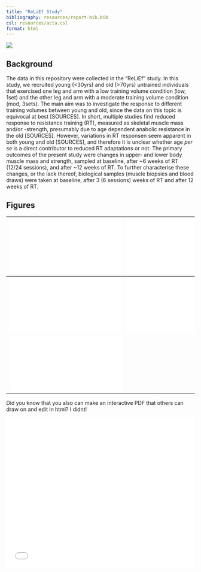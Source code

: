 ```yaml
---
title: "ReLiEf Study"
bibliography: resources/report-bib.bib
csl: resources/acta.csl
format: html
---
```

![](https://media2.giphy.com/media/v1.Y2lkPTc5MGI3NjExNzRzaWFxc3h6dGtwb2IxaWZ1dzN4cjZhMTVieGNsNGVrdWNqMGZ0aiZlcD12MV9pbnRlcm5hbF9naWZfYnlfaWQmY3Q9Zw/e9hRgPKipZqgy8sYFP/giphy.gif)


## **Background**

The data in this repository were collected in the "ReLiEf" study. In this study, we recruited young (<30yrs) and old (>70yrs) untrained individuals that exercised one leg and arm with a low training volume condition (low, 1set) and the other leg and arm with a moderate training volume condition (mod, 3sets). The main aim was to investigate the response to different training volumes between young and old, since the data on this topic is equivocal at best [SOURCES]. In short, multiple studies find reduced response to resistance training (RT), measured as skeletal muscle mass and/or -strength, presumably due to age dependent anabolic resistance in the old [SOURCES]. However, variations in RT responsen seem apparent in both young and old [SOURCES], and therefore it is unclear whether age *per se* is a direct contributor to reduced RT adaptations or not. The primary outcomes of the present study were changes in upper- and lower body muscle mass and strength, sampled at baseline, after ~6 weeks of RT (12/24 sessions), and after ~12 weeks of RT. To further characterise these changes, or the lack thereof, biological samples (muscle biopsies and blood draws) were taken at baseline, after 3 (6 sessions) weeks of RT and after 12 weeks of RT. 

## **Figures**


![](figures/fig1_basic.pdf) | ![](figures/fig2_colours.pdf)
---- | ----
![](figures/fig3_facet.pdf) | ![](figures/fig4_mean.pdf)
![](figures/fig5_raw.pdf) | 


Did you know that you also can make an interactive PDF that others can draw on and edit in html? I didnt!

![](figures/fig1_basic.pdf){width=100% height=400px} 








